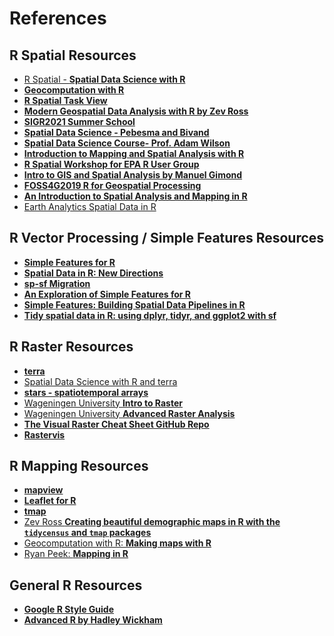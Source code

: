# References

## R Spatial Resources
* [R Spatial - **Spatial Data Science with R**](http://rspatial.org/spatial/)
* [**Geocomputation with R**](https://geocompr.robinlovelace.net/)
* [**R Spatial Task View**](https://cran.r-project.org/web/views/Spatial.html)
* [**Modern Geospatial Data Analysis with R by Zev Ross**](http://files.zevross.com/workshops/spatial/slides/html/0-deck-list.html)
* [**SIGR2021 Summer School**](https://nowosad.github.io/SIGR2021/)
* [**Spatial Data Science - Pebesma and Bivand**](https://keen-swartz-3146c4.netlify.com/)
* [**Spatial Data Science Course- Prof. Adam Wilson**](http://adamwilson.us/SpatialDataScience/index.html)
* [**Introduction to Mapping and Spatial Analysis with R**](https://cengel.github.io/rspatial/)
* [**R Spatial Workshop for EPA R User Group**](https://mhweber.github.io/R-User-Group-Spatial-Workshop-2018/index.html)
* [**Intro to GIS and Spatial Analysis by Manuel Gimond**](https://mgimond.github.io/Spatial/index.html)
* [**FOSS4G2019 R for Geospatial Processing**](https://bakaniko.github.io/FOSS4G2019_Geoprocessing_with_R_workshop/)
* [**An Introduction to Spatial Analysis and Mapping in R**](https://bookdown.org/lexcomber/brunsdoncomber2e/)
* [Earth Analytics Spatial Data in R](https://www.earthdatascience.org/courses/earth-analytics/spatial-data-r/)

## R Vector Processing / Simple Features Resources

* [**Simple Features for R**](https://r-spatial.github.io/sf/index.html)
* [**Spatial Data in R: New Directions**](https://edzer.github.io/UseR2017/)
* [**sp-sf Migration**](https://github.com/r-spatial/sf/wiki/Migrating)
* [**An Exploration of Simple Features for R**](https://www.jessesadler.com/post/simple-feature-objects/)
* [**Simple Features: Building Spatial Data Pipelines in R**](https://www.azavea.com/blog/2017/08/30/spatial-analysis-pipelines-in-r-with-simple-features/)
* [**Tidy spatial data in R: using dplyr, tidyr, and ggplot2 with sf**](http://strimas.com/r/tidy-sf/)

## R Raster Resources

* [**terra**](https://github.com/rspatial/terra)
* [Spatial Data Science with R and terra](https://rspatial.org/terra/index.html)
* [**stars - spatiotemporal arrays**](https://r-spatial.github.io/stars/)
* [Wageningen University **Intro to Raster**](http://geoscripting-wur.github.io/IntroToRaster/)
* [Wageningen University **Advanced Raster Analysis**](https://geoscripting-wur.github.io/AdvancedRasterAnalysis/)
* [**The Visual Raster Cheat Sheet GitHub Repo**](https://github.com/etiennebr/visualraster)
* [**Rastervis**](https://oscarperpinan.github.io/rastervis/)


## R Mapping Resources

* [**mapview**](https://r-spatial.github.io/mapview/)
* [**Leaflet for R**](https://rstudio.github.io/leaflet/)
* [**tmap**](https://github.com/mtennekes/tmap)
* [Zev Ross **Creating beautiful demographic maps in R with the `tidycensus` and `tmap` packages**](http://zevross.com/blog/2018/10/02/creating-beautiful-demographic-maps-in-r-with-the-tidycensus-and-tmap-packages/)
* [Geocomputation with R: **Making maps with R**](https://geocompr.robinlovelace.net/adv-map.html)
* [Ryan Peek: **Mapping in R**](https://ryanpeek.github.io/mapping-in-R-workshop/index.html)

## General R Resources
* [**Google R Style Guide**](https://google.github.io/styleguide/Rguide.xml)
* [**Advanced R by Hadley Wickham**](http://adv-r.had.co.nz/)